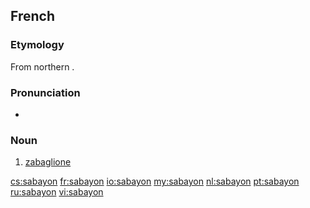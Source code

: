 ==French==
===Etymology===
From northern {{etyl|it|fr}} {{term|zabaione}}.

===Pronunciation===
*{{IPA|/sabajɔ̃/|lang=fr}}

===Noun===
{{fr-noun|m}}

# [[zabaglione]]

[[cs:sabayon]]
[[fr:sabayon]]
[[io:sabayon]]
[[my:sabayon]]
[[nl:sabayon]]
[[pt:sabayon]]
[[ru:sabayon]]
[[vi:sabayon]]